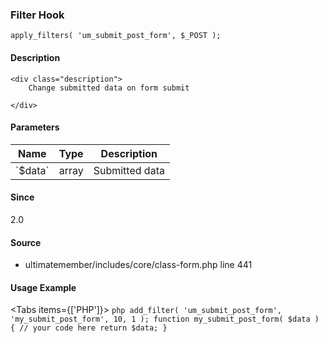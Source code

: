 
### Filter Hook    
    
```
apply_filters( 'um_submit_post_form', $_POST );
```

#### Description
    <div class="description">
        Change submitted data on form submit
 
    </div>

#### Parameters
            
<table className="table-auto mt-2 border dark:border-gray-500 p-5 text-sm text-left">
<thead>
<tr>
<th  className="px-3">Name</th>
<th  className="px-3">Type</th>
<th  className="px-3">Description</th>
</tr>
</thead>
<tbody>
               <tr >
               <td className="px-3 py-2">`$data`</td>
               <td className="px-3 py-2">array</td>
               <td className="px-3 py-2 text-sm">Submitted data</td>
               </tr>
</tbody>
</table>

#### Since
<div class="description">
2.0
</div>

#### Source
  - <Link href="/developer/files/includes-core-class-form#source-view.441">ultimatemember/includes/core/class-form.php</Link> <Link href="/developer/files/includes-core-class-form#source-view.441">line 441</Link>



#### Usage Example

<Tabs items={['PHP']}>
    <Tab>
    ```php
    add_filter( 'um_submit_post_form', 'my_submit_post_form', 10, 1 );
 function my_submit_post_form( $data ) {
     // your code here
     return $data;
 }
    ```
    </Tab>
</Tabs>